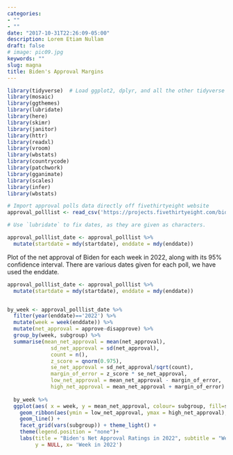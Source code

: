 ```yaml
---
categories:
- ""
- ""
date: "2017-10-31T22:26:09-05:00"
description: Lorem Etiam Nullam
draft: false
# image: pic09.jpg
keywords: ""
slug: magna
title: Biden's Approval Margins
---
```

```r
library(tidyverse)  # Load ggplot2, dplyr, and all the other tidyverse packages
library(mosaic)
library(ggthemes)
library(lubridate)
library(here)
library(skimr)
library(janitor)
library(httr)
library(readxl)
library(vroom)
library(wbstats)
library(countrycode)
library(patchwork)
library(gganimate)
library(scales)
library(infer)
library(wbstats)
```

```r
# Import approval polls data directly off fivethirtyeight website
approval_polllist <- read_csv('https://projects.fivethirtyeight.com/biden-approval-data/approval_polllist.csv') 

# Use `lubridate` to fix dates, as they are given as characters.

approval_polllist_date <- approval_polllist %>% 
  mutate(startdate = mdy(startdate), enddate = mdy(enddate))

```

Plot of the net approval of Biden for each week in 2022, along with its
95% confidence interval. There are various dates given for each poll, we
have used the enddate.
```r

approval_polllist_date <- approval_polllist %>% 
  mutate(startdate = mdy(startdate), enddate = mdy(enddate))


by_week <- approval_polllist_date %>% 
  filter(year(enddate)=='2022') %>% 
  mutate(week = week(enddate)) %>%
  mutate(net_approval = approve-disapprove) %>% 
  group_by(week, subgroup) %>%
  summarise(mean_net_approval = mean(net_approval), 
              sd_net_approval = sd(net_approval), 
              count = n(), 
              z_score = qnorm(0.975), 
              se_net_approval = sd_net_approval/sqrt(count), 
              margin_of_error = z_score * se_net_approval,
              low_net_approval = mean_net_approval - margin_of_error,
              high_net_approval = mean_net_approval + margin_of_error)
 
  by_week %>%  
  ggplot(aes( x = week, y = mean_net_approval, colour= subgroup, fill=subgroup))+
    geom_ribbon(aes(ymin = low_net_approval, ymax = high_net_approval), alpha=0.1) +
    geom_line() +
    facet_grid(vars(subgroup)) + theme_light() +
    theme(legend.position = "none")+
    labs(title = "Biden's Net Approval Ratings in 2022", subtitle = "Weekly Data, Approve - Disapprove, %",
         y = NULL, x= 'Week in 2022')
    
```